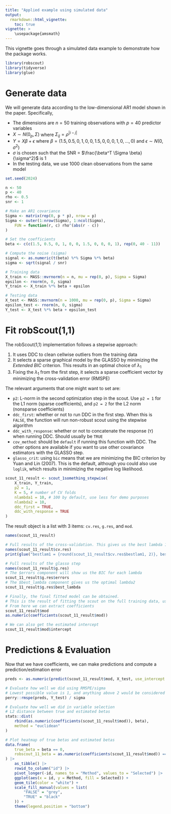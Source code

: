 ```yaml
---
title: "Applied example using simulated data"
output: 
  rmarkdown::html_vignette:
    toc: true 
vignette: > 
    \usepackage{amsmath}
---
```


This vignette goes through a simulated data example to demonstrate how the package works.

```r
library(robscout)
library(tidyverse)
library(glue)
```

# Generate data

We will generate data according to the low-dimensional AR1 model shown in the paper. Specifically, 

* The dimensions are $n = 50$ training observations with $p = 40$ predictor variables
* $X \sim N(0_p,\Sigma)$ where $\Sigma_{ij} = \rho^{\vert i-j \vert}$
* $Y = X \beta + \epsilon$ where $\beta = (1.5, 0.5, 0, 1, 0, 0, 1.5, 0, 0, 0, 1, 0, \dots, 0)$ and $\epsilon \sim N(0,\sigma^2)$
* $\sigma$ is chosen such that the SNR = $\frac{\beta^T \Sigma \beta}{\sigma^2}$ is 1
* In the testing data, we use 1000 clean observations from the same model

```r
set.seed(2024)

n <- 50
p <- 40
rho <- 0.5
snr <- 1

# Make an AR1 covariance
Sigma <- matrix(rep(0, p * p), nrow = p)
Sigma <- outer(1:nrow(Sigma), 1:ncol(Sigma),
    FUN = function(r, c) rho^(abs(r - c))
)

# Set the coefficients
beta <- c(c(1.5, 0.5, 0, 1, 0, 0, 1.5, 0, 0, 0, 1), rep(0, 40 - 11))

# Compute the noise (sigma)
signal <- as.numeric(t(beta) %*% Sigma %*% beta)
sigma <- sqrt(signal / snr)

# Training data
X_train <- MASS::mvrnorm(n = n, mu = rep(0, p), Sigma = Sigma)
epsilon <- rnorm(n, 0, sigma)
Y_train <- X_train %*% beta + epsilon

# Testing data
X_test <- MASS::mvrnorm(n = 1000, mu = rep(0, p), Sigma = Sigma)
epsilon_test <- rnorm(n, 0, sigma)
Y_test <- X_test %*% beta + epsilon_test
```

# Fit robScout(1,1)

The robScout(1,1) implementation follows a stepwise approach:

1. It uses DDC to clean cellwise outliers from the training data 
2. It selects a sparse graphical model by the GLASSO by minimizing the _Extended BIC_ criterion. This results in an optimal choice of $\lambda_1$
3. Fixing the $\lambda_1$ from the first step, it selects a sparse coefficient vector by minimizing the cross-validation error (RMSPE)

The relevant arguments that one might want to set are: 

* `p2`: L-norm in the second optimization step in the scout. Use `p2 = 1` for the L1 norm (sparse coefficients), and `p2 = 2` for the L2 norm (nonsparse coefficients)
* `ddc_first`: whether or not to run DDC in the first step. When this is `FALSE`, the function will run non-robust scout using the stepwise algorithm 
* `ddc_with_response`: whether or not to concatenate the response (`Y`) when running DDC. Should usually be `TRUE` 
* `cov_method`: should be `default` if running this function with DDC. The other options are available if you want to use other covariance estimators with the GLASSO step. 
* `glasso_crit`: using `bic` means that we are minimizing the BIC criterion by Yuan and Lin (2007). This is the default, although you could also use `loglik`, which results in minimizing the negative log likelihood.

```r
scout_11_result <- scout_1something_stepwise(
    X_train, Y_train,
    p2 = 1,
    K = 5, # number of CV folds
    nlambda1 = 10, # 100 by default, use less for demo purposes
    nlambda2 = 10,
    ddc_first = TRUE,
    ddc_with_response = TRUE
)
```

The result object is a list with 3 items: `cv.res`, `g.res`, and `mod`.

```r
names(scout_11_result)

# Full results of the cross-validation. This gives us the best lambda 1 and 2
names(scout_11_result$cv.res)
print(glue("bestlam1 = {round(scout_11_result$cv.res$bestlam1, 2)}, bestlam2 = {round(scout_11_result$cv.res$bestlam2, 2)}"))

# Full results of the glasso step
names(scout_11_result$g.res)
# The $errors component will show us the BIC for each lambda
scout_11_result$g.res$errors
# The $best_lambda component gives us the optimal lambda2
scout_11_result$g.res$best_lambda

# Finally, the final fitted model can be obtained.
# This is the result of fitting the scout on the full training data, using bestlam1 and bestlam2
# From here we can extract coefficients
scout_11_result$mod
as.numeric(coefficients(scout_11_result$mod))

# We can also get the estimated intercept
scout_11_result$mod$intercept
```

# Predictions & Evaluation

Now that we have coefficients, we can make predictions and compute a prediction/estimation error
```r
preds <- as.numeric(predict(scout_11_result$mod, X_test, use_intercept = TRUE))

# Evaluate how well we did using RMSPE/sigma
# Lowest possible value is 1, and anything above 2 would be considered quite bad
perry::rmspe(preds, Y_test) / sigma

# Evaluate how well we did in variable selection
# L2 distance between true and estimated betas
stats::dist(
    rbind(as.numeric(coefficients(scout_11_result$mod)), beta),
    method = "euclidean"
)
```

```r
# Plot heatmap of true betas and estimated betas
data.frame(
    true_beta = beta == 0,
    robscout_11_beta = as.numeric(coefficients(scout_11_result$mod)) == 0
) |>
    as_tibble() |>
    rowid_to_column("id") |>
    pivot_longer(-id, names_to = "Method", values_to = "Selected") |>
    ggplot(aes(x = id, y = Method, fill = Selected)) +
    geom_tile(color = "white") +
    scale_fill_manual(values = list(
        "FALSE" = "grey",
        "TRUE" = "black"
    )) +
    theme(legend.position = "bottom")
```
